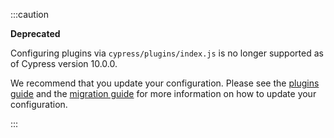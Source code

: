:::caution

<strong class="alert-header">
    <Icon name="exclamation-triangle"></Icon> Deprecated
</strong>

Configuring plugins via `cypress/plugins/index.js` is no longer supported as of
Cypress version 10.0.0.

We recommend that you update your configuration. Please see the
[plugins guide](/guides/tooling/plugins-guide) and the
[migration guide](/guides/references/migration-guide) for more information on
how to update your configuration.

:::
